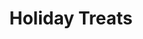 ---
title: "Holiday Treats"
subtitle: ""
creator: ""
categories: ["cds"]
featuredImage: "../src/assets/images/item/cds/DSC02997-5.png"
views: ["../src/assets/images/item/cds/DSC02997-5.png"]
nextItem: []
---